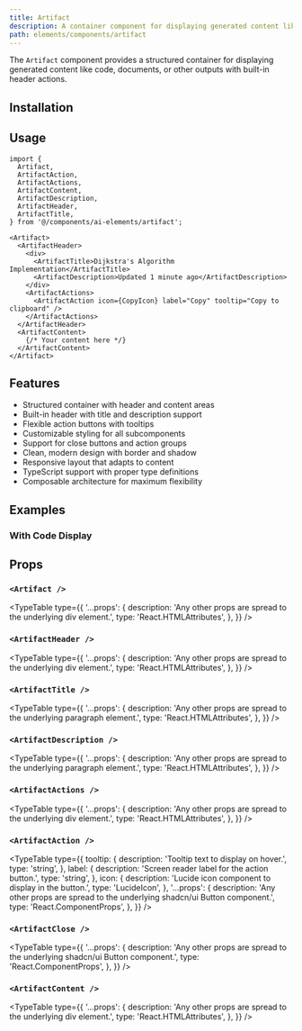 ```yaml
---
title: Artifact
description: A container component for displaying generated content like code, documents, or other outputs with built-in actions.
path: elements/components/artifact
---
```


The `Artifact` component provides a structured container for displaying generated content like code, documents, or other outputs with built-in header actions.

<Preview path="artifact" />

## Installation

<ElementsInstaller path="artifact" />

## Usage

```tsx
import {
  Artifact,
  ArtifactAction,
  ArtifactActions,
  ArtifactContent,
  ArtifactDescription,
  ArtifactHeader,
  ArtifactTitle,
} from '@/components/ai-elements/artifact';
```

```tsx
<Artifact>
  <ArtifactHeader>
    <div>
      <ArtifactTitle>Dijkstra's Algorithm Implementation</ArtifactTitle>
      <ArtifactDescription>Updated 1 minute ago</ArtifactDescription>
    </div>
    <ArtifactActions>
      <ArtifactAction icon={CopyIcon} label="Copy" tooltip="Copy to clipboard" />
    </ArtifactActions>
  </ArtifactHeader>
  <ArtifactContent>
    {/* Your content here */}
  </ArtifactContent>
</Artifact>
```

## Features

- Structured container with header and content areas
- Built-in header with title and description support
- Flexible action buttons with tooltips
- Customizable styling for all subcomponents
- Support for close buttons and action groups
- Clean, modern design with border and shadow
- Responsive layout that adapts to content
- TypeScript support with proper type definitions
- Composable architecture for maximum flexibility

## Examples

### With Code Display

<Preview path="artifact" />

## Props

### `<Artifact />`

<TypeTable
  type={{
    '...props': {
      description: 'Any other props are spread to the underlying div element.',
      type: 'React.HTMLAttributes<HTMLDivElement>',
    },
  }}
/>

### `<ArtifactHeader />`

<TypeTable
  type={{
    '...props': {
      description: 'Any other props are spread to the underlying div element.',
      type: 'React.HTMLAttributes<HTMLDivElement>',
    },
  }}
/>

### `<ArtifactTitle />`

<TypeTable
  type={{
    '...props': {
      description: 'Any other props are spread to the underlying paragraph element.',
      type: 'React.HTMLAttributes<HTMLParagraphElement>',
    },
  }}
/>

### `<ArtifactDescription />`

<TypeTable
  type={{
    '...props': {
      description: 'Any other props are spread to the underlying paragraph element.',
      type: 'React.HTMLAttributes<HTMLParagraphElement>',
    },
  }}
/>

### `<ArtifactActions />`

<TypeTable
  type={{
    '...props': {
      description: 'Any other props are spread to the underlying div element.',
      type: 'React.HTMLAttributes<HTMLDivElement>',
    },
  }}
/>

### `<ArtifactAction />`

<TypeTable
  type={{
    tooltip: {
      description: 'Tooltip text to display on hover.',
      type: 'string',
    },
    label: {
      description: 'Screen reader label for the action button.',
      type: 'string',
    },
    icon: {
      description: 'Lucide icon component to display in the button.',
      type: 'LucideIcon',
    },
    '...props': {
      description: 'Any other props are spread to the underlying shadcn/ui Button component.',
      type: 'React.ComponentProps<typeof Button>',
    },
  }}
/>

### `<ArtifactClose />`

<TypeTable
  type={{
    '...props': {
      description: 'Any other props are spread to the underlying shadcn/ui Button component.',
      type: 'React.ComponentProps<typeof Button>',
    },
  }}
/>

### `<ArtifactContent />`

<TypeTable
  type={{
    '...props': {
      description: 'Any other props are spread to the underlying div element.',
      type: 'React.HTMLAttributes<HTMLDivElement>',
    },
  }}
/>